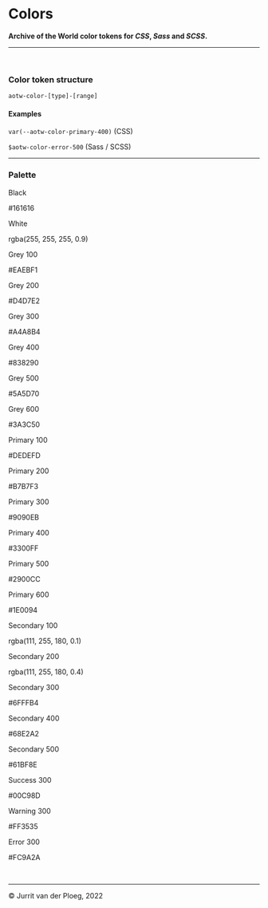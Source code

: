 

<Meta title="Core/Colors" />

# Colors

**Archive of the World color tokens for _CSS_, _Sass_ and _SCSS_.**

---
<br/>

### Color token structure

`aotw-color-[type]-[range]`

#### Examples

`var(--aotw-color-primary-400)` (CSS)

`$aotw-color-error-500` (Sass / SCSS)
<br/>

---

### Palette

<div class="palette">
  <div class="palette_color default">
    <div class="card" style={{ backgroundColor: 'var(--aotw-color-black)' }}>
      <p class="name">Black</p>
      <p class="value">#161616</p>
    </div>
    <div class="card light" style={{ backgroundColor: 'var(--aotw-color-white)' }}>
      <p class="name">White</p>
      <p class="value">rgba(255, 255, 255, 0.9)</p>
    </div>
  </div>
  <div class="palette_color">
    <div class="card light" style={{ backgroundColor: 'var(--aotw-color-grey-100)' }}>
      <p class="name">Grey 100</p>
      <p class="value">#EAEBF1</p>
    </div>
    <div class="card border light" style={{ backgroundColor: 'var(--aotw-color-grey-200)' }}>
      <p class="name">Grey 200</p>
      <p class="value">#D4D7E2</p>
    </div>
    <div class="card" style={{ backgroundColor: 'var(--aotw-color-grey-300)' }}>
      <p class="name">Grey 300</p>
      <p class="value">#A4A8B4</p>
    </div>
    <div class="card" style={{ backgroundColor: 'var(--aotw-color-grey-400)' }}>
      <p class="name">Grey 400</p>
      <p class="value">#838290</p>
    </div>
    <div class="card" style={{ backgroundColor: 'var(--aotw-color-grey-500)' }}>
      <p class="name">Grey 500</p>
      <p class="value">#5A5D70</p>
    </div>
    <div class="card" style={{ backgroundColor: 'var(--aotw-color-grey-600)' }}>
      <p class="name">Grey 600</p>
      <p class="value">#3A3C50</p>
    </div>
  </div>
  <div class="palette_color">
    <div class="card light" style={{ backgroundColor: 'var(--aotw-color-primary-100)' }}>
      <p class="name">Primary 100</p>
      <p class="value">#DEDEFD</p>
    </div>
    <div class="card light" style={{ backgroundColor: 'var(--aotw-color-primary-200)' }}>
      <p class="name">Primary 200</p>
      <p class="value">#B7B7F3</p>
    </div>
    <div class="card" style={{ backgroundColor: 'var(--aotw-color-primary-300)' }}>
      <p class="name">Primary 300</p>
      <p class="value">#9090EB</p>
    </div>
    <div class="card" style={{ backgroundColor: 'var(--aotw-color-primary-400)' }}>
      <p class="name">Primary 400</p>
      <p class="value">#3300FF</p>
    </div>
    <div class="card" style={{ backgroundColor: 'var(--aotw-color-primary-500)' }}>
      <p class="name">Primary 500</p>
      <p class="value">#2900CC</p>
    </div>
    <div class="card" style={{ backgroundColor: 'var(--aotw-color-primary-600)' }}>
      <p class="name">Primary 600</p>
      <p class="value">#1E0094</p>
    </div>
  </div>
  <div class="palette_color">
    <div class="card light" style={{ backgroundColor: 'var(--aotw-color-secondary-100)' }}>
      <p class="name">Secondary 100</p>
      <p class="value">rgba(111, 255, 180, 0.1)</p>
    </div>
    <div class="card light" style={{ backgroundColor: 'var(--aotw-color-secondary-200)' }}>
      <p class="name">Secondary 200</p>
      <p class="value">rgba(111, 255, 180, 0.4)</p>
    </div>
    <div class="card light" style={{ backgroundColor: 'var(--aotw-color-secondary-300)' }}>
      <p class="name">Secondary 300</p>
      <p class="value">#6FFFB4</p>
    </div>
    <div class="card" style={{ backgroundColor: 'var(--aotw-color-secondary-400)' }}>
      <p class="name">Secondary 400</p>
      <p class="value">#68E2A2</p>
    </div>
    <div class="card" style={{ backgroundColor: 'var(--aotw-color-secondary-500)' }}>
      <p class="name">Secondary 500</p>
      <p class="value">#61BF8E</p>
    </div>
  </div>
  <div class="palette_color validation">
    <div class="card" style={{ backgroundColor: 'var(--aotw-color-success-300)' }}>
      <p class="name">Success 300</p>
      <p class="value">#00C98D</p>
    </div>
    <div class="card" style={{ backgroundColor: 'var(--aotw-color-warning-300)' }}>
      <p class="name">Warning 300</p>
      <p class="value">#FF3535</p>
    </div>
    <div class="card" style={{ backgroundColor: 'var(--aotw-color-error-300)' }}>
      <p class="name">Error 300</p>
      <p class="value">#FC9A2A</p>
    </div>
  </div>
</div>
<br/>

---

&copy; Jurrit van der Ploeg, 2022